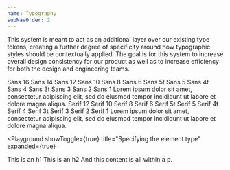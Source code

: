```yaml
---
name: Typography
subNavOrder: 2
---
```


This system is meant to act as an additional layer over our existing type
tokens, creating a further degree of specificity around how typographic styles
should be contextually applied. The goal is for this system to increase overall
design consistency for our product as well as to increase efficiency for both
the design and engineering teams.

<Playground showToggle={true} title="Sans" expanded={true}>
  <Flex mt={4} justifyContent="space-between">
    <Box>
      <Sans size="16">Sans 16</Sans>
      <Sans size="14">Sans 14</Sans>
      <Sans size="12">Sans 12</Sans>
      <Sans size="10">Sans 10</Sans>
      <Sans size="8">Sans 8</Sans>
      <Sans size="6">Sans 6</Sans>
      <Sans size="5t">Sans 5t</Sans>
      <Sans size="5">Sans 5</Sans>
      <Sans size="4t">Sans 4t</Sans>
      <Sans size="4">Sans 4</Sans>
      <Sans size="3t">Sans 3t</Sans>
      <Sans size="3">Sans 3</Sans>
      <Sans size="2">Sans 2</Sans>
      <Sans size="1">Sans 1</Sans>
    </Box>
    <Flex width="50%" px={2} alignItems="center">
      <BorderBox>
        <Sans size="5">
          Lorem ipsum dolor sit amet, consectetur adipiscing elit, sed do
          eiusmod tempor incididunt ut labore et dolore magna aliqua.
        </Sans>
      </BorderBox>
    </Flex>
  </Flex>
</Playground>

<Spacer my={4} />

<Playground showToggle={true} title="Serif" expanded={true}>
  <Flex justifyContent="space-between">
    <Box>
      <Serif size="12">Serif 12</Serif>
      <Serif size="10">Serif 10</Serif>
      <Serif size="8">Serif 8</Serif>
      <Serif size="6">Serif 6</Serif>
      <Serif size="5t">Serif 5t</Serif>
      <Serif size="5">Serif 5</Serif>
      <Serif size="4t">Serif 4t</Serif>
      <Serif size="4">Serif 4</Serif>
      <Serif size="3t">Serif 3t</Serif>
      <Serif size="3">Serif 3</Serif>
      <Serif size="2">Serif 2</Serif>
      <Serif size="1">Serif 1</Serif>
    </Box>
    <Flex width="50%" px={2} alignItems="center">
      <BorderBox>
        <Serif size="5">
          Lorem ipsum dolor sit amet, consectetur adipiscing elit, sed do
          eiusmod tempor incididunt ut labore et dolore magna aliqua.
        </Serif>
      </BorderBox>
    </Flex>
  </Flex>
</Playground>

<Spacer my={4} />

<Playground
  showToggle={true}
  title="Specifying the element type"
  expanded={true}
>
  <Flex justifyContent="space-between" flexDirection="column">
    <Box>
      <Serif size="8" element="h1">
        This is an h1
      </Serif>
      <Serif size="6" element="h2">
        This is an h2
      </Serif>
      <Sans size="4" element="p">
        And this content is all within a p.
      </Sans>
    </Box>
  </Flex>
</Playground>
